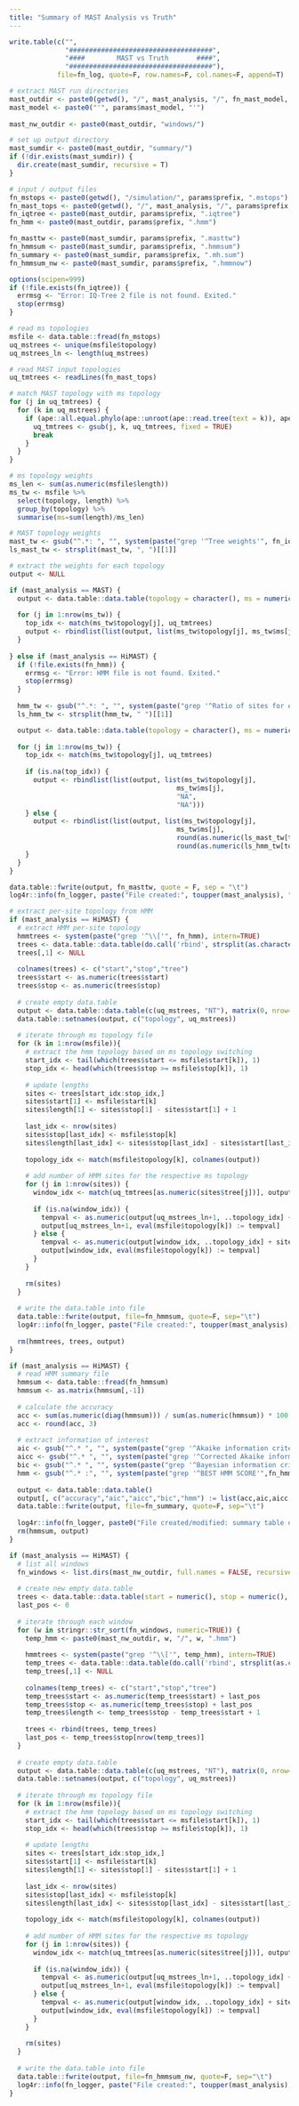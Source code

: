 ```yaml
---
title: "Summary of MAST Analysis vs Truth"
---
```


```r
write.table(c("",
              "####################################",
              "####        MAST vs Truth       ####",
              "####################################"),
            file=fn_log, quote=F, row.names=F, col.names=F, append=T)

# extract MAST run directories
mast_outdir <- paste0(getwd(), "/", mast_analysis, "/", fn_mast_model, "/")
mast_model <- paste0("'", params$mast_model, "'")
  
mast_nw_outdir <- paste0(mast_outdir, "windows/")

# set up output directory
mast_sumdir <- paste0(mast_outdir, "summary/")
if (!dir.exists(mast_sumdir)) {
  dir.create(mast_sumdir, recursive = T)
}

# input / output files
fn_mstops <- paste0(getwd(), "/simulation/", params$prefix, ".mstops")
fn_mast_tops <- paste0(getwd(), "/", mast_analysis, "/", params$prefix, ".mast.tops")
fn_iqtree <- paste0(mast_outdir, params$prefix, ".iqtree")
fn_hmm <- paste0(mast_outdir, params$prefix, ".hmm")

fn_masttw <- paste0(mast_sumdir, params$prefix, ".masttw")
fn_hmmsum <- paste0(mast_sumdir, params$prefix, ".hmmsum")
fn_summary <- paste0(mast_sumdir, params$prefix, ".mh.sum")
fn_hmmsum_nw <- paste0(mast_sumdir, params$prefix, ".hmmnow")
```

```r
options(scipen=999)
if (!file.exists(fn_iqtree)) {
  errmsg <- "Error: IQ-Tree 2 file is not found. Exited."
  stop(errmsg)
}

# read ms topologies
msfile <- data.table::fread(fn_mstops)
uq_mstrees <- unique(msfile$topology)
uq_mstrees_ln <- length(uq_mstrees)

# read MAST input topologies
uq_tmtrees <- readLines(fn_mast_tops)

# match MAST topology with ms topology
for (j in uq_tmtrees) {
  for (k in uq_mstrees) {
    if (ape::all.equal.phylo(ape::unroot(ape::read.tree(text = k)), ape::read.tree(text = j))) {
      uq_tmtrees <- gsub(j, k, uq_tmtrees, fixed = TRUE)
      break
    }
  }
}

# ms topology weights
ms_len <- sum(as.numeric(msfile$length))
ms_tw <- msfile %>%
  select(topology, length) %>%
  group_by(topology) %>%
  summarise(ms=sum(length)/ms_len)

# MAST topology weights
mast_tw <- gsub("^.*: ", "", system(paste("grep '^Tree weights'", fn_iqtree), intern = T))
ls_mast_tw <- strsplit(mast_tw, ", ")[[1]]

# extract the weights for each topology
output <- NULL

if (mast_analysis == MAST) {
  output <- data.table::data.table(topology = character(), ms = numeric(), mast = numeric())
  
  for (j in 1:nrow(ms_tw)) {
    top_idx <- match(ms_tw$topology[j], uq_tmtrees)
    output <- rbindlist(list(output, list(ms_tw$topology[j], ms_tw$ms[j], round(as.numeric(ls_mast_tw[top_idx]), 4))))
  }
  
} else if (mast_analysis == HiMAST) {
  if (!file.exists(fn_hmm)) {
    errmsg <- "Error: HMM file is not found. Exited."
    stop(errmsg)
  }
  
  hmm_tw <- gsub("^.*: ", "", system(paste("grep '^Ratio of sites for each category'", fn_hmm), intern = T))
  ls_hmm_tw <- strsplit(hmm_tw, " ")[[1]]

  output <- data.table::data.table(topology = character(), ms = numeric(), mast = numeric(), hmm = numeric())
  
  for (j in 1:nrow(ms_tw)) {
    top_idx <- match(ms_tw$topology[j], uq_tmtrees)
    
    if (is.na(top_idx)) {
      output <- rbindlist(list(output, list(ms_tw$topology[j],
                                          ms_tw$ms[j],
                                          "NA",
                                          "NA")))
    } else {
      output <- rbindlist(list(output, list(ms_tw$topology[j],
                                          ms_tw$ms[j],
                                          round(as.numeric(ls_mast_tw[top_idx]), 4),
                                          round(as.numeric(ls_hmm_tw[top_idx]), 4))))
    }
  }
}

data.table::fwrite(output, fn_masttw, quote = F, sep = "\t")
log4r::info(fn_logger, paste("File created:", toupper(mast_analysis), "topology weights comparison."))

# extract per-site topology from HMM
if (mast_analysis == HiMAST) {
  # extract HMM per-site topology
  hmmtrees <- system(paste("grep '^\\['", fn_hmm), intern=TRUE)
  trees <- data.table::data.table(do.call('rbind', strsplit(as.character(hmmtrees),'\\[|,|\\]')))
  trees[,1] <- NULL
  
  colnames(trees) <- c("start","stop","tree")
  trees$start <- as.numeric(trees$start)
  trees$stop <- as.numeric(trees$stop)
  
  # create empty data.table
  output <- data.table::data.table(c(uq_mstrees, "NT"), matrix(0, nrow=uq_mstrees_ln+1, ncol=uq_mstrees_ln))
  data.table::setnames(output, c("topology", uq_mstrees))
  
  # iterate through ms topology file
  for (k in 1:nrow(msfile)){
    # extract the hmm topology based on ms topology switching
    start_idx <- tail(which(trees$start <= msfile$start[k]), 1)
    stop_idx <- head(which(trees$stop >= msfile$stop[k]), 1)
    
    # update lengths
    sites <- trees[start_idx:stop_idx,]
    sites$start[1] <- msfile$start[k]
    sites$length[1] <- sites$stop[1] - sites$start[1] + 1
    
    last_idx <- nrow(sites)
    sites$stop[last_idx] <- msfile$stop[k]
    sites$length[last_idx] <- sites$stop[last_idx] - sites$start[last_idx] + 1
    
    topology_idx <- match(msfile$topology[k], colnames(output))
    
    # add number of HMM sites for the respective ms topology
    for (j in 1:nrow(sites)) {
      window_idx <- match(uq_tmtrees[as.numeric(sites$tree[j])], output$topology)
      
      if (is.na(window_idx)) {
        tempval <- as.numeric(output[uq_mstrees_ln+1, ..topology_idx] + sites$length[j])
        output[uq_mstrees_ln+1, eval(msfile$topology[k]) := tempval]
      } else {
        tempval <- as.numeric(output[window_idx, ..topology_idx] + sites$length[j])
        output[window_idx, eval(msfile$topology[k]) := tempval]
      }
    }
    
    rm(sites)
  }
  
  # write the data.table into file
  data.table::fwrite(output, file=fn_hmmsum, quote=F, sep="\t")
  log4r::info(fn_logger, paste("File created:", toupper(mast_analysis), "per-site topology comparison."))
  
  rm(hmmtrees, trees, output)
}
```

```r
if (mast_analysis == HiMAST) {
  # read HMM summary file
  hmmsum <- data.table::fread(fn_hmmsum)
  hmmsum <- as.matrix(hmmsum[,-1])
    
  # calculate the accuracy 
  acc <- sum(as.numeric(diag(hmmsum))) / sum(as.numeric(hmmsum)) * 100
  acc <- round(acc, 3)
  
  # extract information of interest
  aic <- gsub("^.* ", "", system(paste("grep '^Akaike information criterion'",fn_iqtree), intern = T))
  aicc <- gsub("^.* ", "", system(paste("grep '^Corrected Akaike information criterion'",fn_iqtree), intern = T))
  bic <- gsub("^.* ", "", system(paste("grep '^Bayesian information criterion'",fn_iqtree), intern = T))
  hmm <- gsub("^.* :", "", system(paste("grep '^BEST HMM SCORE'",fn_hmm), intern = T))
  
  output <- data.table::data.table()
  output[, c("accuracy","aic","aicc","bic","hmm") := list(acc,aic,aicc,bic,hmm)]
  data.table::fwrite(output, file=fn_summary, quote=F, sep="\t")
  
  log4r::info(fn_logger, paste0("File created/modified: summary table of ", toupper(mast_analysis), "."))
  rm(hmmsum, output)
}
```

```r
if (mast_analysis == HiMAST) {
  # list all windows
  fn_windows <- list.dirs(mast_nw_outdir, full.names = FALSE, recursive = FALSE)
  
  # create new empty data.table
  trees <- data.table::data.table(start = numeric(), stop = numeric(), length = numeric(), tree = character())
  last_pos <- 0
  
  # iterate through each window
  for (w in stringr::str_sort(fn_windows, numeric=TRUE)) {
    temp_hmm <- paste0(mast_nw_outdir, w, "/", w, ".hmm")
    
    hmmtrees <- system(paste("grep '^\\['", temp_hmm), intern=TRUE)
    temp_trees <- data.table::data.table(do.call('rbind', strsplit(as.character(hmmtrees),'\\[|,|\\]')))
    temp_trees[,1] <- NULL
    
    colnames(temp_trees) <- c("start","stop","tree")
    temp_trees$start <- as.numeric(temp_trees$start) + last_pos
    temp_trees$stop <- as.numeric(temp_trees$stop) + last_pos
    temp_trees$length <- temp_trees$stop - temp_trees$start + 1
    
    trees <- rbind(trees, temp_trees)
    last_pos <- temp_trees$stop[nrow(temp_trees)]
  }
  
  # create empty data.table
  output <- data.table::data.table(c(uq_mstrees, "NT"), matrix(0, nrow=uq_mstrees_ln+1, ncol=uq_mstrees_ln))
  data.table::setnames(output, c("topology", uq_mstrees))
  
  # iterate through ms topology file
  for (k in 1:nrow(msfile)){
    # extract the hmm topology based on ms topology switching
    start_idx <- tail(which(trees$start <= msfile$start[k]), 1)
    stop_idx <- head(which(trees$stop >= msfile$stop[k]), 1)
    
    # update lengths
    sites <- trees[start_idx:stop_idx,]
    sites$start[1] <- msfile$start[k]
    sites$length[1] <- sites$stop[1] - sites$start[1] + 1
    
    last_idx <- nrow(sites)
    sites$stop[last_idx] <- msfile$stop[k]
    sites$length[last_idx] <- sites$stop[last_idx] - sites$start[last_idx] + 1
    
    topology_idx <- match(msfile$topology[k], colnames(output))
    
    # add number of HMM sites for the respective ms topology
    for (j in 1:nrow(sites)) {
      window_idx <- match(uq_tmtrees[as.numeric(sites$tree[j])], output$topology)
      
      if (is.na(window_idx)) {
        tempval <- as.numeric(output[uq_mstrees_ln+1, ..topology_idx] + sites$length[j])
        output[uq_mstrees_ln+1, eval(msfile$topology[k]) := tempval]
      } else {
        tempval <- as.numeric(output[window_idx, ..topology_idx] + sites$length[j])
        output[window_idx, eval(msfile$topology[k]) := tempval]
      }
    }
    
    rm(sites)
  }
  
  # write the data.table into file
  data.table::fwrite(output, file=fn_hmmsum_nw, quote=F, sep="\t")
  log4r::info(fn_logger, paste("File created:", toupper(mast_analysis), "per-site, window-based topology comparison."))
}
```